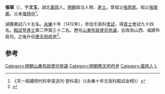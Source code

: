 {{Otheruses|張璘|other=同名或類似名的其它條目描述}}

'''張璘'''（{{bd|1388年||1432年|catIdx=}}），字'''文玉'''，湖北[[黃岡|黃岡]]人。[[明朝|明朝]]政治人物、[[進士|進士]]。曾祖父[[張原昇|張原昇]]。祖父[[張榮甫|張榮甫]]。父亲[[張時中|張時中]]<ref>《天一阁藏明代科举录选刊·登科录》（《永樂十年壬辰科殿試金榜》）</ref>。

湖廣鄉試八十五名。[[永樂|永樂]]十年（1412年），參加壬辰科[[會試|會試]]，得[[貢士|貢士]]會試九十四名。[[殿試|殿試]]登[[進士|進士]]第二甲第三十二名。歷任[[山東布政使司|山東布政使司]][[參議|參議]]，后改為山西、福建布政司。之後升任[[應天府|應天府]][[府尹|府尹]]<ref>{{cite book | language = zh-hans | author = 潘荣胜 | coauthors =  | title = 《明清进士录》 | url =  | date = 2006年 | location =  | publisher = [[中华书局|中华书局]] | id =  | isbn = 9787101043501 | pages = 34页 }}</ref>。

==参考==
{{reflist}}
{{明朝人物小作品}}
{{永樂十年壬辰科殿試金榜}}

{{DEFAULTSORT:Zhang張}}
[[Category:明朝山東布政使司參議|Category:明朝山東布政使司參議]]
[[Category:明朝應天府府尹|Category:明朝應天府府尹]]
[[Category:黃岡人|Category:黃岡人]]
[[Category:張姓|L]]